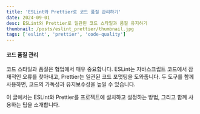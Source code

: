 ```yaml
---
title: 'ESLint와 Prettier로 코드 품질 관리하기'
date: 2024-09-01
desc: ESLint와 Prettier로 일관된 코드 스타일과 품질 유지하기
thumbnail: /posts/eslint_prettier/thumbnail.jpg
tags: ['eslint', 'prettier', 'code-quality']
---
```


#### 코드 품질 관리

코드 스타일과 품질은 협업에서 매우 중요합니다. ESLint는 자바스크립트 코드에서 잠재적인 오류를 찾아내고, Prettier는 일관된 코드 포맷팅을 도와줍니다. 두 도구를 함께 사용하면, 코드의 가독성과 유지보수성을 높일 수 있습니다.

이 글에서는 ESLint와 Prettier를 프로젝트에 설치하고 설정하는 방법, 그리고 함께 사용하는 팁을 소개합니다.
